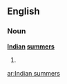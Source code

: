==English==

===Noun===
'''[[Indian]] [[summer]]s'''

# {{plural of|[[Indian summer]]}}

[[ar:Indian summers]]